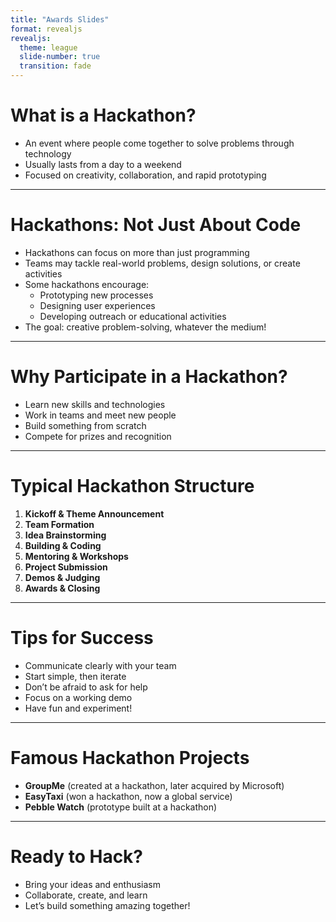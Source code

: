 ```yaml
---
title: "Awards Slides"
format: revealjs
revealjs:
  theme: league
  slide-number: true
  transition: fade
---
```


# What is a Hackathon?

-   An event where people come together to solve problems through technology
-   Usually lasts from a day to a weekend
-   Focused on creativity, collaboration, and rapid prototyping

------------------------------------------------------------------------

# Hackathons: Not Just About Code

-   Hackathons can focus on more than just programming
-   Teams may tackle real-world problems, design solutions, or create activities
-   Some hackathons encourage:
    -   Prototyping new processes
    -   Designing user experiences
    -   Developing outreach or educational activities
-   The goal: creative problem-solving, whatever the medium!

------------------------------------------------------------------------

# Why Participate in a Hackathon?

-   Learn new skills and technologies
-   Work in teams and meet new people
-   Build something from scratch
-   Compete for prizes and recognition

------------------------------------------------------------------------

# Typical Hackathon Structure

1.  **Kickoff & Theme Announcement**
2.  **Team Formation**
3.  **Idea Brainstorming**
4.  **Building & Coding**
5.  **Mentoring & Workshops**
6.  **Project Submission**
7.  **Demos & Judging**
8.  **Awards & Closing**

------------------------------------------------------------------------

# Tips for Success

-   Communicate clearly with your team
-   Start simple, then iterate
-   Don’t be afraid to ask for help
-   Focus on a working demo
-   Have fun and experiment!

------------------------------------------------------------------------

# Famous Hackathon Projects

-   **GroupMe** (created at a hackathon, later acquired by Microsoft)
-   **EasyTaxi** (won a hackathon, now a global service)
-   **Pebble Watch** (prototype built at a hackathon)

------------------------------------------------------------------------

# Ready to Hack?

-   Bring your ideas and enthusiasm
-   Collaborate, create, and learn
-   Let’s build something amazing together!
